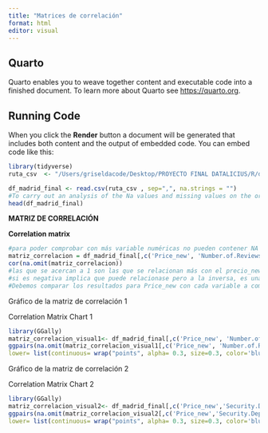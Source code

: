 ```yaml
---
title: "Matrices de correlación"
format: html
editor: visual
---
```


## Quarto

Quarto enables you to weave together content and executable code into a finished document. To learn more about Quarto see <https://quarto.org>.

## Running Code

When you click the **Render** button a document will be generated that includes both content and the output of embedded code. You can embed code like this:

```r
library(tidyverse)
ruta_csv  <- "/Users/griseldacode/Desktop/PROYECTO FINAL DATALICIUS/R/df_madridfinalnanfinal.csv"
```

```r
df_madrid_final <- read.csv(ruta_csv , sep=",", na.strings = "")
#To carry out an analysis of the Na values and missing values on the original data base, we replaced the blank spaces with na.strings = ""
head(df_madrid_final)
```

**MATRIZ DE CORRELACIÓN**

**Correlation matrix**

```r
#para poder comprobar con más variable numéricas no pueden contener NA
matriz_correlacion = df_madrid_final[,c('Price_new', 'Number.of.Reviews', 'Bedrooms_new', 'Host.Total.Listings.Count', 'Host.Response.Rate', 'Bathrooms_new', 'Beds_new', 'Security.Deposit', 'Cleaning.Fee', 'Review.Scores.Rating', 'Review.Scores.Location', 'Accommodates', 'Review.Scores.Value', 'Price_new_weekly', 'Price_new_monthly', 'Calculated.host.listings.count')]
cor(na.omit(matriz_correlacion))
#las que se acercan a 1 son las que se relacionan más con el precio_new
#si es negativa implica que puede relacionase pero a la inversa, es una correlación a mayor ese número de variable menos precio
#Debemos comparar los resultados para Price_new con cada variable a comparar. Esta función nos permite ver todas las relaciones y las que influyen más en el precio
```

Gráfico de la matriz de correlación 1

Correlation Matrix Chart 1

```r
library(GGally)
matriz_correlacion_visual1<- df_madrid_final[,c('Price_new', 'Number.of.Reviews', 'Bedrooms_new', 'Host.Total.Listings.Count', 'Host.Response.Rate', 'Bathrooms_new', 'Beds_new')]
ggpairs(na.omit(matriz_correlacion_visual1[,c('Price_new', 'Number.of.Reviews', 'Bedrooms_new', 'Host.Total.Listings.Count', 'Host.Response.Rate', 'Bathrooms_new', 'Beds_new')]),
lower= list(continuous= wrap("points", alpha= 0.3, size=0.3, color='blue')))
```

Gráfico de la matriz de correlación 2

Correlation Matrix Chart 2

```r
library(GGally)
matriz_correlacion_visual2<- df_madrid_final[,c('Price_new','Security.Deposit', 'Cleaning.Fee', 'Review.Scores.Rating', 'Review.Scores.Location', 'Accommodates', 'Review.Scores.Value', 'Price_new_weekly', 'Price_new_monthly', 'Calculated.host.listings.count')]
ggpairs(na.omit(matriz_correlacion_visual2[,c('Price_new','Security.Deposit', 'Cleaning.Fee', 'Review.Scores.Rating', 'Review.Scores.Location', 'Accommodates', 'Review.Scores.Value', 'Price_new_weekly', 'Price_new_monthly')]),
lower= list(continuous= wrap("points", alpha= 0.3, size=0.3, color='blue')))
```

